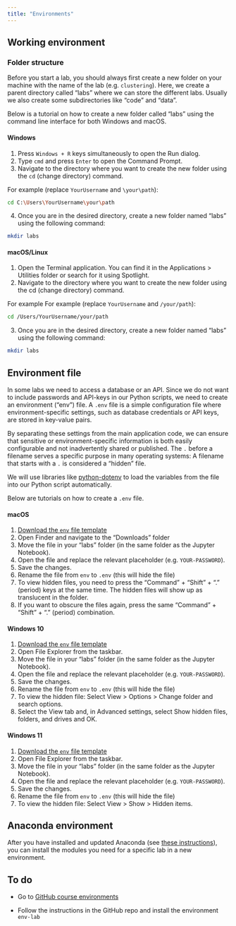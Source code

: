 ```yaml
---
title: "Environments"
---
```



## Working environment

### Folder structure

Before you start a lab, you should always first create a new folder on your machine with the name of the lab (e.g. `clustering`). 
Here, we create a parent directory called "labs" where we can store the different labs. Usually we also create some subdirectories like "code" and "data".

Below is a tutorial on how to create a new folder called "labs" using the command line interface for both Windows and macOS.

#### Windows

1. Press `Windows + R` keys simultaneously to open the Run dialog.
2. Type `cmd` and press `Enter` to open the Command Prompt.
3. Navigate to the directory where you want to create the new folder using the `cd` (change directory) command.
   
For example (replace `YourUsername` and `\your\path`):

```bash
cd C:\Users\YourUsername\your\path
```

4. Once you are in the desired directory, create a new folder named "labs" using the following command:

```bash
mkdir labs
```

#### macOS/Linux

1. Open the Terminal application. You can find it in the Applications > Utilities folder or search for it using Spotlight.
2. Navigate to the directory where you want to create the new folder using the cd (change directory) command.

For example For example (replace `YourUsername` and `/your/path`):

```bash
cd /Users/YourUsername/your/path
```

3. Once you are in the desired directory, create a new folder named "labs" using the following command:

```bash
mkdir labs
```


## Environment file

In some labs we need to access a database or an API. Since we do not want to include passwords and API-keys in our Python scripts, we need to create an environment ("env") file. A `.env` file is a simple configuration file where environment-specific settings, such as database credentials or API keys, are stored in key-value pairs. 

By separating these settings from the main application code, we can ensure that sensitive or environment-specific information is both easily configurable and not inadvertently shared or published. The `.` before a filename serves a specific purpose in many operating systems: A filename that starts with a `.` is considered a "hidden" file. 

:::{.callout-note}
We will use libraries like [python-dotenv](https://pypi.org/project/python-dotenv/) to load the variables from the file into our Python script automatically.
:::

Below are tutorials on how to create a `.env` file.

#### macOS

1. [Download the `env` file template](/.env) 
2. Open Finder and navigate to the "Downloads" folder 
3. Move the file in your "labs" folder (in the same folder as the Jupyter Notebook).
4. Open the file and replace the relevant placeholder (e.g. `YOUR-PASSWORD`). 
5. Save the changes.
6. Rename the file from `env` to `.env` (this will hide the file)
7. To view hidden files, you need to press the "Command" + "Shift" + "." (period) keys at the same time. The hidden files will show up as translucent in the folder.
8. If you want to obscure the files again, press the same "Command" + "Shift" + "." (period) combination.


#### Windows 10

1. [Download the `env` file template](/.env) 
2. Open File Explorer from the taskbar. 
3. Move the file in your "labs" folder (in the same folder as the Jupyter Notebook).
4. Open the file and replace the relevant placeholder (e.g. `YOUR-PASSWORD`).
5. Save the changes.
6. Rename the file from `env` to `.env` (this will hide the file)
7. To view the hidden file: Select View > Options > Change folder and search options.
8. Select the View tab and, in Advanced settings, select Show hidden files, folders, and drives and OK.

#### Windows 11

1. [Download the `env` file template](/.env) 
2. Open File Explorer from the taskbar. 
3. Move the file in your "labs" folder (in the same folder as the Jupyter Notebook).
4. Open the file and replace the relevant placeholder (e.g. `YOUR-PASSWORD`).
5. Save the changes.
6. Rename the file from `env` to `.env` (this will hide the file)
7. To view the hidden file: Select View > Show > Hidden items.



## Anaconda environment

After you have installed and updated Anaconda (see [these instructions](/python.qmd)), you can install the modules you need for a specific lab in a new environment. 


::: {.callout-warning}
## To do
- Go to [GitHub course environments](https://github.com/kirenz/environments)

- Follow the instructions in the GitHub repo and install the environment `env-lab` 
:::